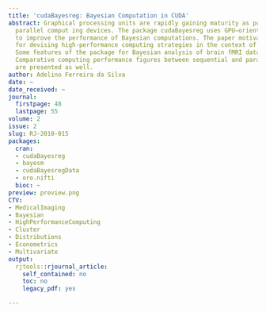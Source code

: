 ```yaml
---
title: 'cudaBayesreg: Bayesian Computation in CUDA'
abstract: Graphical processing units are rapidly gaining maturity as powerful general
  parallel comput ing devices. The package cudaBayesreg uses GPU–oriented procedures
  to improve the performance of Bayesian computations. The paper motivates the need
  for devising high-performance computing strategies in the context of fMRI data analysis.
  Some features of the package for Bayesian analysis of brain fMRI data are illustrated.
  Comparative computing performance figures between sequential and parallel implementations
  are presented as well.
author: Adelino Ferreira da Silva
date: ~
date_received: ~
journal:
  firstpage: 48
  lastpage: 55
volume: 2
issue: 2
slug: RJ-2010-015
packages:
  cran:
  - cudaBayesreg
  - bayesm
  - cudaBayesregData
  - oro.nifti
  bioc: ~
preview: preview.png
CTV:
- MedicalImaging
- Bayesian
- HighPerformanceComputing
- Cluster
- Distributions
- Econometrics
- Multivariate
output:
  rjtools::rjournal_article:
    self_contained: no
    toc: no
    legacy_pdf: yes

---
```

